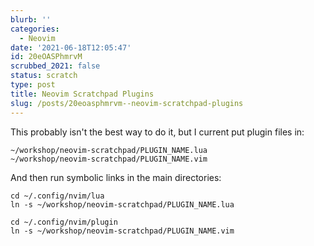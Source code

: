 ```yaml
---
blurb: ''
categories:
  - Neovim
date: '2021-06-18T12:05:47'
id: 20eOASPhmrvM
scrubbed_2021: false
status: scratch
type: post
title: Neovim Scratchpad Plugins
slug: /posts/20eoasphmrvm--neovim-scratchpad-plugins
---
```


This probably isn't the best way to do it, but I current put plugin files in:

    ~/workshop/neovim-scratchpad/PLUGIN_NAME.lua
    ~/workshop/neovim-scratchpad/PLUGIN_NAME.vim 
    
And then run symbolic links in the main directories:

    cd ~/.config/nvim/lua
    ln -s ~/workshop/neovim-scratchpad/PLUGIN_NAME.lua
    
    cd ~/.config/nvim/plugin
    ln -s ~/workshop/neovim-scratchpad/PLUGIN_NAME.vim
